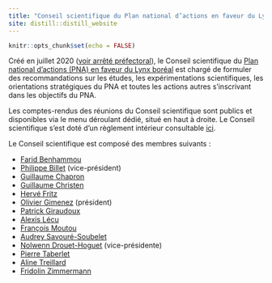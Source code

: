 ```yaml
---
title: "Conseil scientifique du Plan national d’actions en faveur du Lynx boréal"
site: distill::distill_website
---
```


```r
knitr::opts_chunk$set(echo = FALSE)
```

Créé en juillet 2020 ([voir arrêté préfectoral](documents/arrêté_préfectoral.pdf)), le Conseil scientifique du [Plan national d’actions (PNA) en faveur du Lynx boréal](http://www.bourgogne-franche-comte.developpement-durable.gouv.fr/plan-national-d-actions-en-faveur-du-lynx-a8019.html) est chargé de formuler des recommandations sur les études, les expérimentations scientifiques, les orientations stratégiques du PNA et toutes les actions autres s'inscrivant dans les objectifs du PNA. 

Les comptes-rendus des réunions du Conseil scientifique sont publics et disponibles via le menu déroulant dédié, situé en haut à droite. Le Conseil scientifique s'est doté d'un règlement intérieur consultable [ici](documents/règlement_intérieur_avril2021.pdf). 

Le Conseil scientifique est composé des membres suivants :

+ [Farid Benhammou](https://ruralites.labo.univ-poitiers.fr/membres/farid-benhammou/) 
+ [Philippe Billet](https://www.univ-lyon3.fr/billet-philippe) (vice-président)  
+ [Guillaume Chapron](https://www.guillaumechapron.info/)  
+ [Guillaume Christen](https://sage.unistra.fr/membres/post-doctorants/christen-guillaume/)
+ [Hervé Fritz](https://scholar.google.com/citations?user=86MFanQAAAAJ&hl=fr)  
+ [Olivier Gimenez](https://oliviergimenez.github.io/) (président)  
+ [Patrick Giraudoux](https://chrono-environnement.univ-fcomte.fr/spip.php?page=perso&nom=GIRAUDOUX&prenom=Patrick)  
+ [Alexis Lécu](https://scholar.google.fr/scholar?hl=fr&as_sdt=0%2C5&q=Alexis+L%C3%A9cu&btnG=)  
+ [François Moutou](https://scholar.google.fr/scholar?hl=fr&as_sdt=0%2C5&as_ylo=2021&q=Fran%C3%A7ois+Moutou&btnG=)  
+ [Audrey Savouré-Soubelet](https://scholar.google.fr/scholar?hl=fr&as_sdt=0%2C5&as_ylo=2021&q=Audrey+Savour%C3%A9-Soubelet&btnG=)  
+ [Nolwenn Drouet-Hoguet](https://scholar.google.fr/citations?user=UX8u7wMAAAAJ&hl=fr) (vice-présidente)  
+ [Pierre Taberlet](https://scholar.google.com/citations?user=dW64iDkAAAAJ&hl=fr)  
+ [Aline Treillard](https://scholar.google.fr/scholar?hl=fr&as_sdt=0%2C5&q=Aline+Treillard&btnG=)  
+ [Fridolin Zimmermann](https://www.kora.ch/index.php?id=232&L=2)  

